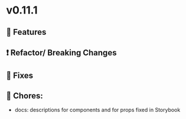 
<Meta title="Releases/v0.11.x - Latest Minor/v0.11.1 - Latest/Change log" />

# v0.11.1

## 🚀 Features

## ❗ Refactor/ Breaking Changes

## 🐛 Fixes

## 🧹 Chores:

- docs: descriptions for components and for props fixed in Storybook

